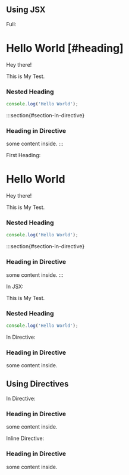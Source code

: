 ## Using JSX

Full:

# Hello World \[#heading]

Hey there!

<section id="section-in-jsx">
  This is My Test.

  ### Nested Heading

  ```ts
  console.log('Hello World');
  ```
</section>

:::section{#section-in-directive}
### Heading in Directive

some content inside.
:::

First Heading:

# Hello World

Hey there!

<section id="section-in-jsx">
  This is My Test.

  ### Nested Heading

  ```ts
  console.log('Hello World');
  ```
</section>

:::section{#section-in-directive}
### Heading in Directive

some content inside.
:::

In JSX:

This is My Test.

### Nested Heading

```ts
console.log('Hello World');
```

In Directive:

### Heading in Directive

some content inside.

## Using Directives

In Directive:

### Heading in Directive

some content inside.

Inline Directive:

### Heading in Directive

some content inside.
